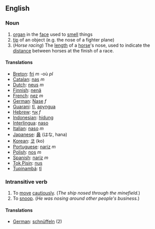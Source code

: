 ==English==

===Noun===

# [[organ]] in the [[face]] used to [[smell]] things
# [[tip]] of an object (e.g. the nose of a fighter plane)
# (''Horse racing'') The [[length]] of a [[horse]]'s nose, used to indicate the [[distance]] between horses at the finish of a race.

====Translations====

*[[Breton]]: [[fri]] ''m'' -où ''pl''
*[[Catalan]]: [[nas]] ''m''
*[[Dutch]]: [[neus]] ''m''
*[[Finnish]]: [[nenä]]
*[[French]]: [[nez]] ''m''
*[[German]]: [[Nase]] ''f''
*[[Guarani]]: [[tĩ]], [[apyngua]]
*[[Hebrew]]: [[אף]] ''f''
*[[Indonesian]]: [[hidung]]
*[[Interlingua]]: [[naso]]
*[[Italian]]: [[naso]] ''m''
*[[Japanese]]: [[鼻]] (はな, hana)
*[[Korean]]: [[코]] (ko)
*[[Portuguese]]: [[nariz]] ''m''
*[[Polish]]: [[nos]] ''m''
*[[Spanish]]: [[nariz]] ''m''
*[[Tok Pisin]]: [[nus]]
*[[Tupinambá]]: [[tĩ]]

===Intransitive verb===

#To [[move]] [[cautiously]].  (''The ship nosed through the minefield.'')
#To [[snoop]].  (''He was nosing around other people's business.'')

====Translations====

*[[German]]: [[schnüffeln]] (2)